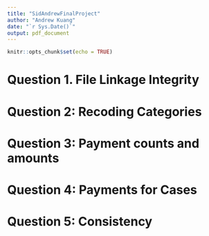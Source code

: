 ```yaml
---
title: "SidAndrewFinalProject"
author: "Andrew Kuang"
date: "`r Sys.Date()`"
output: pdf_document
---
```


```r
knitr::opts_chunk$set(echo = TRUE)
```

# Question 1. File Linkage Integrity

# Question 2: Recoding Categories

# Question 3: Payment counts and amounts

# Question 4: Payments for Cases

# Question 5: Consistency
